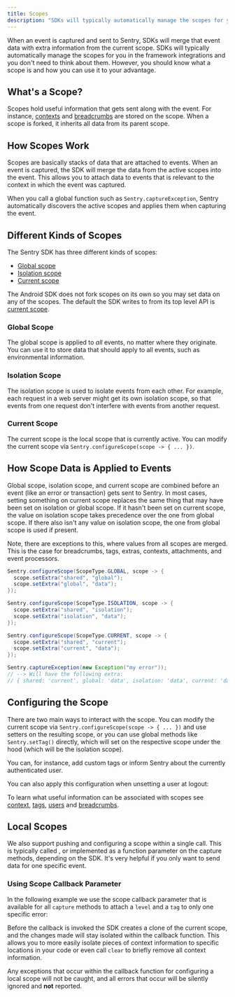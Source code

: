 ```yaml
---
title: Scopes
description: "SDKs will typically automatically manage the scopes for you in the framework integrations. Learn what a scope is and how you can use it to your advantage."
---
```


When an event is captured and sent to Sentry, SDKs will merge that event data with extra
information from the current scope. SDKs will typically automatically manage the scopes
for you in the framework integrations and you don't need to think about them. However,
you should know what a scope is and how you can use it to your advantage.

## What's a Scope?

Scopes hold useful information that gets sent along with the
event. For instance, [contexts](../context/) and
[breadcrumbs](../breadcrumbs/) are stored on
the scope. When a scope is forked, it inherits all data from its parent scope.

## How Scopes Work

Scopes are basically stacks of data that are attached to events. When an event is captured, the SDK will merge the data from the active scopes into the event. This allows you to attach data to events that is relevant to the context in which the event was captured.

When you call a global function such as `Sentry.captureException`, Sentry automatically discovers the active scopes and applies them when capturing the event.

## Different Kinds of Scopes

The Sentry SDK has three different kinds of scopes:

- [Global scope](#global-scope)
- [Isolation scope](#isolation-scope)
- [Current scope](#current-scope)

The Android SDK does not fork scopes on its own so you may set data on any of the scopes. The default the SDK writes to from its top level API is [current scope](#current-scope).

### Global Scope

The global scope is applied to _all_ events, no matter where they originate. You can use it to store data that should apply to all events, such as environmental information.

### Isolation Scope

The isolation scope is used to isolate events from each other. For example, each request in a web server might get its own isolation scope, so that events from one request don't interfere with events from another request.

### Current Scope

The current scope is the local scope that is currently active. You can modify the current scope via `Sentry.configureScope(scope -> { ... })`.

## How Scope Data is Applied to Events

Global scope, isolation scope, and current scope are combined before an event (like an error or transaction) gets sent to Sentry.
In most cases, setting something on current scope replaces the same thing that may have been set on isolation or global scope. If it hasn't been set on current scope, the value on isolation scope takes precedence over the one from global scope. If there also isn't any value on isolation scope, the one from global scope is used if present.

Note, there are exceptions to this, where values from all scopes are merged. This is the case for breadcrumbs, tags, extras, contexts, attachments, and event processors.

```java
Sentry.configureScope(ScopeType.GLOBAL, scope -> {
  scope.setExtra("shared", "global");
  scope.setExtra("global", "data");
});

Sentry.configureScope(ScopeType.ISOLATION, scope -> {
  scope.setExtra("shared", "isolation");
  scope.setExtra("isolation", "data");
});

Sentry.configureScope(ScopeType.CURRENT, scope -> {
  scope.setExtra("shared", "current");
  scope.setExtra("current", "data");
});

Sentry.captureException(new Exception("my error"));
// --> Will have the following extra:
// { shared: 'current', global: 'data', isolation: 'data', current: 'data' }
```

## Configuring the Scope

There are two main ways to interact with the scope. You can modify the current scope via `Sentry.configureScope(scope -> { ... })` and use setters on the resulting scope, or you can use global methods like `Sentry.setTag()` directly, which will set on the respective scope under the hood (which will be the isolation scope).

You can, for instance, add custom tags or inform Sentry about the currently authenticated user.

<PlatformContent includePath="enriching-events/scopes/configure-scope" />

You can also apply this configuration when unsetting a user at logout:

<PlatformContent includePath="enriching-events/unset-user" />

<PlatformContent includePath="enriching-events/scopes/scope-synchronization" />

To learn what useful information can be associated with scopes see
[context](../context/), [tags](../tags), [users](../identify-user) and [breadcrumbs](../breadcrumbs/).

## Local Scopes

We also support pushing and configuring a scope within a single call. This is typically
called <PlatformIdentifier name="with-scope" />, <PlatformIdentifier name="push-scope" /> or implemented as a function parameter on the capture methods, depending on the SDK. It's very helpful if
you only want to send data for one specific event.

### Using Scope Callback Parameter

In the following example we use the scope callback parameter that is available for all `capture` methods to attach a `level` and a `tag` to only one specific error:

<PlatformContent includePath="enriching-events/scopes/scope-callback-param" />

Before the callback is invoked the SDK creates a clone of the current scope, and the changes
made will stay isolated within the callback function. This allows you to
more easily isolate pieces of context information to specific locations in your code or
even call `clear` to briefly remove all context information.

<Alert level="info" title="Important">

Any exceptions that occur within the callback function for configuring a local scope will not be
caught, and all errors that occur will be silently ignored and **not** reported.

</Alert>
